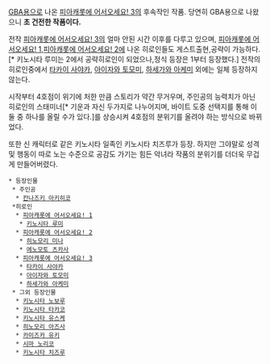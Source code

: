 [[GBA]]용으로 나온 [[피아캐롯에 어서오세요! 3]]의 후속작인 작품. 당연히 GBA용으로 나왔으니 '''초 건전한 작품이다.'''

전작 [[피아캐롯에 어서오세요! 3]]의 얼마 안된 시간 이후를 다루고 있으며, [[피아캐롯에 어서오세요! 1]],[[피아캐롯에 어서오세요! 2]]에 나온 히로인들도 게스트출현,공략이 가능하다.[* 키노시타 루미는 2에서 공략히로인이 되었으나,정식 등장은 1부터 등장했다.] 전작의 히로인중에서 [[타카이 사야카]], [[아이자와 토모미]], [[하세가와 아케미]] 외에는 일체 등장하지 않는다.

시작부터 4호점이 위기에 처한 만큼 스토리가 약간 무거우며, 주인공의 능력치가 아닌 히로인의 스태미너[* 기운과 자신 두가지로 나누어지며, 바이트 도중 선택지를 통해 이 둘 중 하나를 올릴 수가 있다.]를 상승시켜 4호점의 분위기를 올려야 하는 방식으로 바뀌었다.

또한 신 캐릭터로 같은 키노시타 일족인 키노시타 치즈루가 등장. 하지만 그야말로 성격 및 행동이 따로 노는 수준으로 공감도 가기는 힘든 악녀라 작품의 분위기를 더더욱 무겁게 만들어버렸다.

 * 등장인물
  * 주인공
   * [[칸나즈키 아키히코]]
  *히로인
   * [[피아캐롯에 어서오세요! 1]]
    * [[키노시타 루미]]
   * [[피아캐롯에 어서오세요! 2]]
    * [[히노모리 미나]]
    * [[에노모토 츠카사]]
   * [[피아캐롯에 어서오세요! 3]]
    * [[타카이 사야카]]
    * [[아이자와 토모미]]
    * [[하세가와 아케미]]
  * 그외 등장인물
   * [[키노시타 노보루]]
   * [[키노시타 타카코]]
   * [[키노시타 유스케]]
   * [[히노모리 아즈사]]
   * [[카미즈카 유키]]
   * [[시마 노리코]]
   * [[키노시타 치즈루]]
